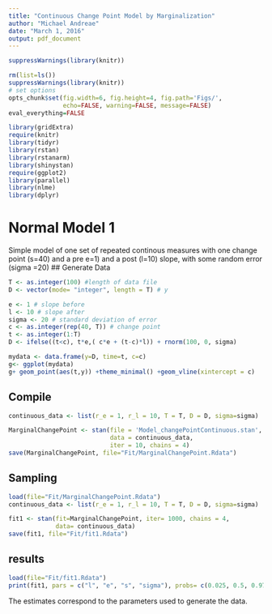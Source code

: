 ```yaml
---
title: "Continuous Change Point Model by Marginalization"
author: "Michael Andreae"
date: "March 1, 2016"
output: pdf_document
---
```



```r
suppressWarnings(library(knitr))
```

```r
rm(list=ls())
suppressWarnings(library(knitr))
# set options
opts_chunk$set(fig.width=6, fig.height=4, fig.path='Figs/',
               echo=FALSE, warning=FALSE, message=FALSE)
eval_everything=FALSE
```

```r
library(gridExtra)
require(knitr)
library(tidyr)
library(rstan)
library(rstanarm)
library(shinystan)
require(ggplot2)
library(parallel)
library(nlme)
library(dplyr)
```

# Normal Model 1

Simple model of one set of repeated continous measures with one change point (s=40) and a pre e=1) and a post (l=10) slope, with some random error (sigma =20)
## Generate Data
```r

T <- as.integer(100) #length of data file
D <- vector(mode= "integer", length = T) # y

e <- 1 # slope before
l <- 10 # slope after
sigma <- 20 # standard deviation of error
c <- as.integer(rep(40, T)) # change point
t <- as.integer(1:T)
D <- ifelse((t<c), t*e,( c*e + (t-c)*l)) + rnorm(100, 0, sigma)

mydata <- data.frame(y=D, time=t, c=c)
g<- ggplot(mydata)
g+ geom_point(aes(t,y)) +theme_minimal() +geom_vline(xintercept = c)
```

## Compile
```r
continuous_data <- list(r_e = 1, r_l = 10, T = T, D = D, sigma=sigma)

MarginalChangePoint <- stan(file = 'Model_changePointContinuous.stan', 
                            data = continuous_data, 
                            iter = 10, chains = 4)
save(MarginalChangePoint, file="Fit/MarginalChangePoint.Rdata")
```

## Sampling
```r
load(file="Fit/MarginalChangePoint.Rdata")
continuous_data <- list(r_e = 1, r_l = 10, T = T, D = D, sigma=sigma)

fit1 <- stan(fit=MarginalChangePoint, iter= 1000, chains = 4, 
             data= continuous_data)
save(fit1, file="Fit/fit1.Rdata")
```

## results
```r
load(file="Fit/fit1.Rdata")
print(fit1, pars = c("l", "e", "s", "sigma"), probs= c(0.025, 0.5, 0.975))
```
The estimates correspond to the parameters used to generate the data.